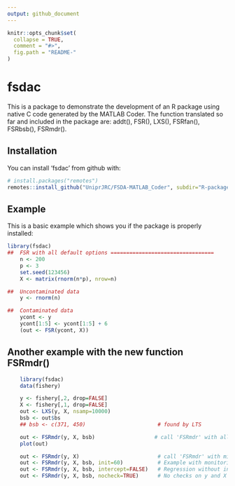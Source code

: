 ---
output: github_document
---

<!-- README.md is generated from README.Rmd. Please edit that file -->

```{r, echo = FALSE}
knitr::opts_chunk$set(
  collapse = TRUE,
  comment = "#>",
  fig.path = "README-"
)
```

# fsdac

This is a package to demonstrate the development of an R package using native 
C code generated by the MATLAB Coder. The function translated so far and included 
in the package are: addt(), FSR(), LXS(), FSRfan(), FSRbsb(), FSRmdr().

## Installation

You can install 'fsdac' from github with:

```{r gh-installation, eval = FALSE}
# install.packages("remotes")
remotes::install_github("UniprJRC/FSDA-MATLAB_Coder", subdir="R-package", INSTALL_opts=c("--no-multiarch"))
```

## Example

This is a basic example which shows you if the package is properly installed:

```{r example}

library(fsdac)
##  FSR with all default options =================================
    n <- 200
    p <- 3
    set.seed(123456)
    X <- matrix(rnorm(n*p), nrow=n)

##  Uncontaminated data
    y <- rnorm(n)

##  Contaminated data
    ycont <- y
    ycont[1:5] <- ycont[1:5] + 6
    (out <- FSR(ycont, X))

```

## Another example with the new function FSRmdr()

```{r example2}
    library(fsdac)
    data(fishery)

    y <- fishery[,2, drop=FALSE]
    X <- fishery[,1, drop=FALSE]
    out <- LXS(y, X, nsamp=10000)
    bsb <- out$bs
    ## bsb <- c(371, 450)                       # found by LTS

    out <- FSRmdr(y, X, bsb)                   # call 'FSRmdr' with all default parameters
    plot(out)

    out <- FSRmdr(y, X)                         # call 'FSRmdr' with missing bsb - will start from random p-sample
    out <- FSRmdr(y, X, bsb, init=60)           # Example with monitoring from step 60.
    out <- FSRmdr(y, X, bsb, intercept=FALSE)   # Regression without intercept
    out <- FSRmdr(y, X, bsb, nocheck=TRUE)      # No checks on y and X (and no intercept)
```
